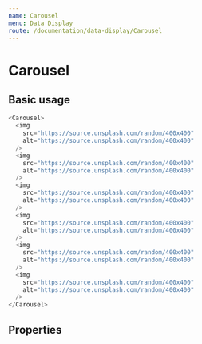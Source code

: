 ```yaml
---
name: Carousel
menu: Data Display
route: /documentation/data-display/Carousel
---
```



# Carousel

## Basic usage

```js live=true
<Carousel>
  <img
    src="https://source.unsplash.com/random/400x400"
    alt="https://source.unsplash.com/random/400x400"
  />
  <img
    src="https://source.unsplash.com/random/400x400"
    alt="https://source.unsplash.com/random/400x400"
  />
  <img
    src="https://source.unsplash.com/random/400x400"
    alt="https://source.unsplash.com/random/400x400"
  />
  <img
    src="https://source.unsplash.com/random/400x400"
    alt="https://source.unsplash.com/random/400x400"
  />
  <img
    src="https://source.unsplash.com/random/400x400"
    alt="https://source.unsplash.com/random/400x400"
  />
  <img
    src="https://source.unsplash.com/random/400x400"
    alt="https://source.unsplash.com/random/400x400"
  />
</Carousel>
```

## Properties

<Props of={Carousel} />
